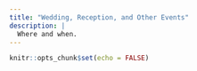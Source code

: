 ```yaml
---
title: "Wedding, Reception, and Other Events"
description: |
  Where and when. 
---
```


```r
knitr::opts_chunk$set(echo = FALSE)
```

